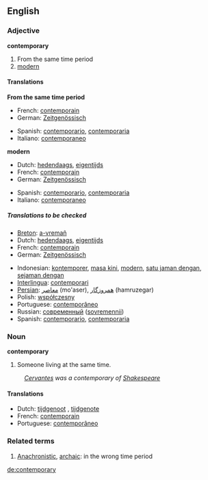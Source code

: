==English==

===Adjective===
'''contemporary'''

# From the same time period
# [[modern]]

====Translations====
'''From the same time period'''
{{top}}
*French: [[contemporain]]
*German: [[Zeitgenössisch]]
{{mid}}
*Spanish: [[contemporario]], [[contemporaria]]
*Italiano: [[contemporaneo]]
{{bottom}}

'''modern'''
{{top}}
*Dutch: [[hedendaags]], [[eigentijds]]
*French: [[contemporain]]
*German: [[Zeitgenössisch]]
{{mid}}
*Spanish: [[contemporario]], [[contemporaria]]
*Italiano: [[contemporaneo]]
{{bottom}}

=====Translations to be checked=====
{{checktrans}}
{{top}}
*[[Breton]]: [[a-vremañ]]
*Dutch: [[hedendaags]], [[eigentijds]]
*French: [[contemporain]]
*German: [[Zeitgenössisch]]
{{mid}}
*Indonesian: [[kontemporer]], [[masa kini]], [[modern]], [[satu jaman dengan]], [[sejaman dengan]]
*[[Interlingua]]: [[contemporari]]
*[[Persian]]: [[معاصر]] (mo'aser), [[همروزگار]] (hamruzegar)
*Polish: [[współczesny]] {{m}}
*Portuguese: [[contemporâneo]]
*Russian: [[современный]] ([[sovremennii]])
*Spanish: [[contemporario]], [[contemporaria]]
{{bottom}}

===Noun===
'''contemporary'''

#Someone living at the same time. 
:''[[Cervantes]] was a contemporary of [[Shakespeare]]''

====Translations====
*Dutch: [[tijdgenoot]] {{m}}, [[tijdgenote]] {{f}}
*French: [[contemporain]]
*Portuguese: [[contemporâneo]]

===Related terms===
#[[Anachronistic]], [[archaic]]: in the wrong time period

[[de:contemporary]]